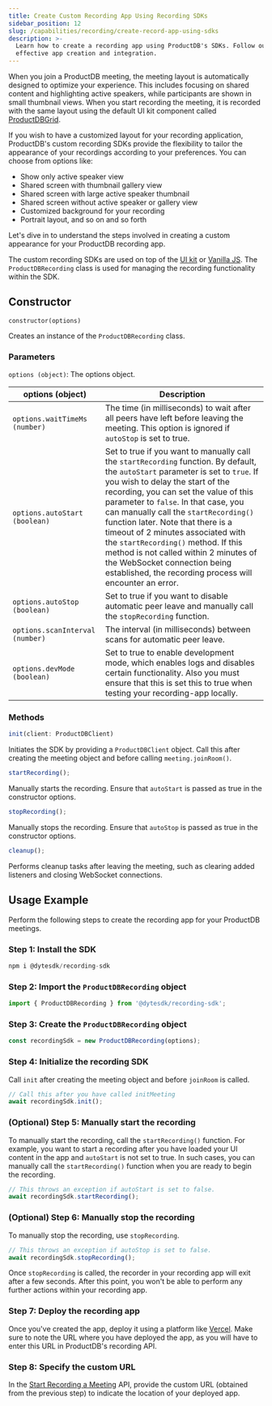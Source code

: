 ```yaml
---
title: Create Custom Recording App Using Recording SDKs
sidebar_position: 12
slug: /capabilities/recording/create-record-app-using-sdks
description: >-
  Learn how to create a recording app using ProductDB's SDKs. Follow our guide for
  effective app creation and integration.
---
```


When you join a ProductDB meeting, the meeting layout is automatically designed to optimize your experience. This includes focusing on shared content and highlighting active speakers, while participants are shown in small thumbnail views. When you start recording the meeting, it is recorded with the same layout using the default UI kit component called [ProductDBGrid](/react-ui-kit/components/productdb-grid).

If you wish to have a customized layout for your recording application, ProductDB's custom recording SDKs provide the flexibility to tailor the appearance of your recordings according to your preferences. You can choose from options like:

- Show only active speaker view
- Shared screen with thumbnail gallery view
- Shared screen with large active speaker thumbnail
- Shared screen without active speaker or gallery view
- Customized background for your recording
- Portrait layout, and so on and so forth

Let's dive in to understand the steps involved in creating a custom appearance for your ProductDB recording app.

The custom recording SDKs are used on top of the [UI kit](/react-ui-kit) or [Vanilla JS](/ui-kit). The `ProductDBRecording` class is used for managing the recording functionality within the SDK.

## Constructor

`constructor(options)`

Creates an instance of the `ProductDBRecording` class.

### Parameters

`options (object)`: The options object.

| **options (object)**            | **Description**                                                                                                                                                                                                                                                                                                                                                                                                                                                                                                                                      |
| ------------------------------- | ---------------------------------------------------------------------------------------------------------------------------------------------------------------------------------------------------------------------------------------------------------------------------------------------------------------------------------------------------------------------------------------------------------------------------------------------------------------------------------------------------------------------------------------------------- |
| `options.waitTimeMs (number)`   | The time (in milliseconds) to wait after all peers have left before leaving the meeting. This option is ignored if `autoStop` is set to true.                                                                                                                                                                                                                                                                                                                                                                                                        |
| `options.autoStart (boolean)`   | Set to true if you want to manually call the `startRecording` function. By default, the `autoStart` parameter is set to `true`. If you wish to delay the start of the recording, you can set the value of this parameter to `false`. In that case, you can manually call the `startRecording()` function later. Note that there is a timeout of 2 minutes associated with the `startRecording()` method. If this method is not called within 2 minutes of the WebSocket connection being established, the recording process will encounter an error. |
| `options.autoStop (boolean)`    | Set to true if you want to disable automatic peer leave and manually call the `stopRecording` function.                                                                                                                                                                                                                                                                                                                                                                                                                                              |
| `options.scanInterval (number)` | The interval (in milliseconds) between scans for automatic peer leave.                                                                                                                                                                                                                                                                                                                                                                                                                                                                               |
| `options.devMode (boolean)`     | Set to true to enable development mode, which enables logs and disables certain functionality. Also you must ensure that this is set this to true when testing your recording-app locally.                                                                                                                                                                                                                                                                                                                                                           |

### Methods

```js
init(client: ProductDBClient)
```

Initiates the SDK by providing a `ProductDBClient` object. Call this after creating the meeting object and before calling `meeting.joinRoom()`.

```js
startRecording();
```

Manually starts the recording. Ensure that `autoStart` is passed as true in the constructor options.

```js
stopRecording();
```

Manually stops the recording. Ensure that `autoStop` is passed as true in the constructor options.

```js
cleanup();
```

Performs cleanup tasks after leaving the meeting, such as clearing added listeners and closing WebSocket connections.

## Usage Example

Perform the following steps to create the recording app for your ProductDB meetings.

### Step 1: Install the SDK

```js
npm i @dytesdk/recording-sdk
```

### Step 2: Import the `ProductDBRecording` object

```js
import { ProductDBRecording } from '@dytesdk/recording-sdk';
```

### Step 3: Create the `ProductDBRecording` object

```js
const recordingSdk = new ProductDBRecording(options);
```

### Step 4: Initialize the recording SDK

Call `init` after creating the meeting object and before `joinRoom` is called.

```js
// Call this after you have called initMeeting
await recordingSdk.init();
```

### (Optional) Step 5: Manually start the recording

To manually start the recording, call the `startRecording()` function. For example, you want to start a recording after you have loaded your UI content in the app and `autoStart` is not set to true. In such cases, you can manually call the `startRecording()` function when you are ready to begin the recording.

```js
// This throws an exception if autoStart is set to false.
await recordingSdk.startRecording();
```

### (Optional) Step 6: Manually stop the recording

To manually stop the recording, use `stopRecording`.

```js
// This throws an exception if autoStop is set to false.
await recordingSdk.stopRecording();
```

Once `stopRecording` is called, the recorder in your recording app will exit after a few seconds. After this point, you won't be able to perform any further actions within your recording app.

### Step 7: Deploy the recording app

Once you've created the app, deploy it using a platform like [Vercel](https://vercel.com/docs/concepts/get-started). Make sure to note the URL where you have deployed the app, as you will have to enter this URL in ProductDB's recording API.

### Step 8: Specify the custom URL

In the [Start Recording a Meeting](/api#/operations/start_recording) API, provide the custom URL (obtained from the previous step) to indicate the location of your deployed app.

<head>
  <title>Create Custom Recording App Using Recording SDKs Guide</title>
  <meta name="description" content="Learn how to create a recording app using ProductDB's SDKs. Follow our guide for effective app creation and integration."/>
</head>
